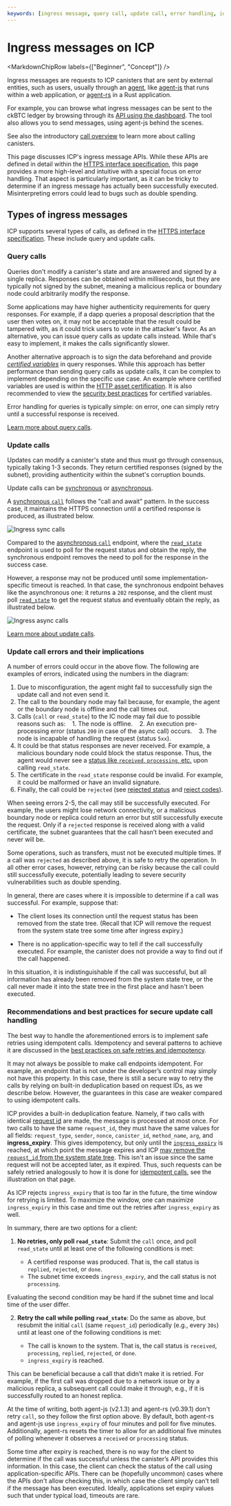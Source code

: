 ```yaml
---
keywords: [ingress message, query call, update call, error handling, idempotency]
---
```



# Ingress messages on ICP

<MarkdownChipRow labels={["Beginner", "Concept"]} />

Ingress messages are requests to ICP <GlossaryTooltip>canisters</GlossaryTooltip> that are sent by external entities, such as users, usually through an [agent](/docs/current/building-dapps/developer-tools/dev-tools-overview/#agents), like [agent-js](https://github.com/dfinity/agent-js/tree/main) that runs within a web application, or [agent-rs](https://github.com/dfinity/agent-rs/tree/main) in a Rust application.

For example, you can browse what ingress messages can be sent to the ckBTC ledger by browsing through its [API using the dashboard](https://dashboard.internetcomputer.org/canister/mxzaz-hqaaa-aaaar-qaada-cai). The tool also allows you to send messages, using agent-js behind the scenes.

See also the introductory [call overview](/docs/current/building-dapps/calling-dapps/query-calls) to learn more about calling canisters.

This page discusses ICP's ingress message APIs. While these APIs are defined in detail within the [HTTPS interface specification](/docs/current/references/ic-interface-spec#http-interface), this page provides a more high-level and intuitive  with a special focus on error handling. That aspect is particularly important, as it can be tricky to determine if an ingress message has actually been successfully executed. Misinterpreting errors could lead to bugs such as double spending.

## Types of ingress messages

ICP supports several types of calls, as defined in the [HTTPS interface specification](/docs/current/references/ic-interface-spec#http-interface). These include query and update calls.

### Query calls

Queries don't modify a canister's state and are answered and signed by a single replica. Responses can be obtained within milliseconds, but they are typically not signed by the subnet, meaning a malicious replica or boundary node could arbitrarily modify the response.

Some applications may have higher authenticity requirements for query responses. For example, if a dapp queries a proposal description that the user then votes on, it may not be acceptable that the result could be tampered with, as it could trick users to vote in the attacker's favor. As an alternative, you can issue query calls as update calls instead. While that's easy to implement, it makes the calls significantly slower.

Another alternative approach is to sign the data beforehand and provide [*certified variables*](/docs/current/tutorials/developer-journey/level-3/3.3-certified-data/) in query responses. While this approach has better performance than sending query calls as update calls, it can be complex to implement depending on the specific use case. An example where certified variables are used is within the [HTTP asset certification](/docs/current/developer-education/security/data-integrity-and-authenticity#use-http-asset-certification-and-avoid-serving-your-dapp-through-rawicp0io). It is also recommended to view the [security best practices](/docs/current/developer-education/security/data-integrity-and-authenticity#certified-variables) for certified variables.

Error handling for queries is typically simple: on error, one can simply retry until a successful response is received.

[Learn more about query calls](/docs/current/building-dapps/calling-dapps/query-calls).

### Update calls

Updates can modify a canister's state and thus must go through consensus, typically taking 1-3 seconds. They return certified responses (signed by the subnet), providing authenticity within the subnet's corruption bounds.

Update calls can be [synchronous](/docs/current/references/ic-interface-spec#http-sync-call-overview) or [asynchronous](/docs/current/references/ic-interface-spec#http-async-call-overview).

A [synchronous `call`](https://internetcomputer.org/docs/current/references/ic-interface-spec#http-call) follows the "call and await" pattern. In the success case, it maintains the HTTPS connection until a certified response is produced, as illustrated below.

![Ingress sync calls](_attachments/ingress_sync_call.png)

Compared to the [asynchronous `call`](/docs/current/references/ic-interface-spec#http-async-call) endpoint, where the [`read_state`](/docs/current/references/ic-interface-spec#http-read-state) endpoint is used to poll for the request status and obtain the reply, the synchronous endpoint removes the need to poll for the response in the success case.

However, a response may not be produced until some implementation-specific timeout is reached. In that case, the synchronous endpoint behaves like the asynchronous one: it returns a `202` response, and the client must poll [`read_state`](/docs/current/references/ic-interface-spec#http-read-state) to get the request status and eventually obtain the reply, as illustrated below.

![Ingress async calls](_attachments/ingress_async_call.png)

[Learn more about update calls](/docs/current/building-dapps/calling-dapps/update-calls).

### Update call errors and their implications

A number of errors could occur in the above flow. The following are examples of errors, indicated using the numbers in the diagram:
1. Due to misconfiguration, the agent might fail to successfully sign the update call and not even send it.
2. The call to the boundary node may fail because, for example, the agent or the boundary node is offline and the call times out.
3. Calls (`call` or `read_state`) to the IC node may fail due to possible reasons such as:
   1. The node is offline.
   2. An execution pre-processing error (status `200` in case of the async call) occurs.
   3. The node is incapable of handling the request (status `5xx`).
4. It could be that status responses are never received. For example, a malicious boundary node could block the status response. Thus, the agent would never see a [status like `received`, `processing`, etc.](/docs/current/references/ic-interface-spec#state-tree-request-status) upon calling `read_state`.
5. The certificate in the `read_state` response could be invalid. For example, it could be malformed or have an invalid signature.
6. Finally, the call could be `rejected` (see [rejected status](/docs/current/references/ic-interface-spec#state-tree-request-status) and [reject codes](/docs/current/references/ic-interface-spec#reject-codes)).

When seeing errors 2-5, the call may still be successfully executed. For example, the users might lose network connectivity, or a malicious boundary node or replica could return an error but still successfully execute the request. Only if a `rejected` response is received along with a valid certificate, the subnet guarantees that the call hasn’t been executed and never will be.

Some operations, such as transfers, must not be executed multiple times. If a call was `rejected` as described above, it is safe to retry the operation. In all other error cases, however, retrying can be risky because the call could still successfully execute, potentially leading to severe security vulnerabilities such as double spending.

In general, there are cases where it is impossible to determine if a call was successful. For example, suppose that:

- The client loses its connection until the request status has been removed from the state tree. (Recall that ICP will remove the request from the system state tree some time after ingress expiry.)

- There is no application-specific way to tell if the call successfully executed. For example, the canister does not provide a way to find out if the call happened.

In this situation, it is indistinguishable if the call was successful, but all information has already been removed from the system state tree, or the call never made it into the state tree in the first place and hasn't been executed.

### Recommendations and best practices for secure update call handling

The best way to handle the aforementioned errors is to implement safe retries using idempotent calls. Idempotency and several patterns to achieve it are discussed in the [best practices on safe retries and idempotency](/docs/current/developer-education/developer-cookbook/developer-best-practices/idempotency).

It may not always be possible to make call endpoints idempotent. For example, an endpoint that is not under the developer’s control may simply not have this property. In this case, there is still a secure way to retry the calls by relying on built-in deduplication based on request IDs, as we describe below. However, the guarantees in this case are weaker compared to using idempotent calls.

ICP provides a built-in deduplication feature. Namely, if two calls with identical [request id](/docs/current/references/ic-interface-spec#request-ids) are made, the message is processed at most once. For two calls to have the same `request_id`, they must have the same values for all fields: `request_type`, `sender`, `nonce`, `canister_id`, `method_name`, `arg`, and **ingress_expiry**. This gives idempotency, but only until the [`ingress_expiry`](/docs/current/references/ic-interface-spec#authentication) is reached, at which point the message expires and ICP [may remove the `request_id` from the system state tree](/docs/current/references/ic-interface-spec#state-tree-request-status). This isn't an issue since the same request will not be accepted later, as it expired. Thus, such requests can be safely retried analogously to how it is done for [idempotent calls](/docs/current/developer-education/developer-cookbook/developer-best-practices/idempotency#idempotent-canister-apis), see the illustration on that page.

As ICP rejects `ingress_expiry` that is too far in the future, the time window for retrying is limited. To maximize the window, one can maximize `ingress_expiry` in this case and time out the retries after `ingress_expiry` as well.

In summary, there are two options for a client:
1. **No retries, only poll `read_state`**: Submit the `call` once, and poll `read_state` until at least one of the following conditions is met:

    - A certified response was produced. That is, the call status is `replied`, `rejected`, or `done`.
    - The subnet time exceeds `ingress_expiry`, and the call status is not `processing`.

Evaluating the second condition may be hard if the subnet time and local time of the user differ.

2. **Retry the call while polling `read_state`**: Do the same as above, but resubmit the initial `call` (same `request_id`) periodically (e.g., every `30s`) until at least one of the following conditions is met:

    - The call is known to the system. That is, the call status is `received`, `processing`, `replied`, `rejected`, or `done`.
    - `ingress_expiry` is reached.

This can be beneficial because a call that didn’t make it is retried. For example, if the first call was dropped due to a network issue or by a malicious replica, a subsequent call could make it through, e.g., if it is successfully routed to an honest replica.

At the time of writing, both agent-js (v2.1.3) and agent-rs (v0.39.1) don't retry `call`, so they follow the first option above. By default, both agent-rs and agent-js use `ingress_expiry` of four minutes and poll for five minutes. Additionally, agent-rs resets the timer to allow for an additional five minutes of polling whenever it observes a `received` or `processing` status.

Some time after expiry is reached, there is no way for the client to determine if the call was successful unless the canister’s API provides this information. In this case, the client can check the status of the call using application-specific APIs. There can be (hopefully uncommon) cases where the APIs don't allow checking this, in which case the client simply can’t tell if the message has been executed. Ideally, applications set expiry values such that under typical load, timeouts are rare.